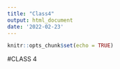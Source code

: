 ```yaml
---
title: "Class4"
output: html_document
date: '2022-02-23'
---
```


```r
knitr::opts_chunk$set(echo = TRUE)
```

#CLASS 4

